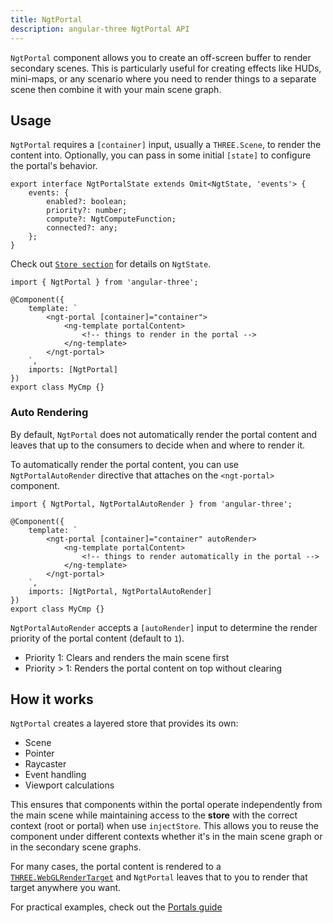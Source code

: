 ```yaml
---
title: NgtPortal
description: angular-three NgtPortal API
---
```


`NgtPortal` component allows you to create an off-screen buffer to render secondary scenes. This is particularly useful for creating effects like HUDs, mini-maps, or any scenario where you need to render things to a separate scene then combine it with your main scene graph.

## Usage

`NgtPortal` requires a `[container]` input, usually a `THREE.Scene`, to render the content into. Optionally, you can pass in some initial `[state]` to configure the portal's behavior.

```angular-ts
export interface NgtPortalState extends Omit<NgtState, 'events'> {
    events: {
        enabled?: boolean;
        priority?: number;
        compute?: NgtComputeFunction;
        connected?: any;
    };
}
```

Check out [`Store section`](./store) for details on `NgtState`.

```angular-ts
import { NgtPortal } from 'angular-three';

@Component({
    template: `
        <ngt-portal [container]="container">
            <ng-template portalContent>
                <!-- things to render in the portal -->
            </ng-template>
        </ngt-portal>
    `,
    imports: [NgtPortal]
})
export class MyCmp {}
```

### Auto Rendering

By default, `NgtPortal` does not automatically render the portal content and leaves that up to the consumers to decide when and where to render it.

To automatically render the portal content, you can use `NgtPortalAutoRender` directive that attaches on the `<ngt-portal>` component.

```angular-ts
import { NgtPortal, NgtPortalAutoRender } from 'angular-three';

@Component({
    template: `
        <ngt-portal [container]="container" autoRender>
            <ng-template portalContent>
                <!-- things to render automatically in the portal -->
            </ng-template>
        </ngt-portal>
    `,
    imports: [NgtPortal, NgtPortalAutoRender]
})
export class MyCmp {}
```

`NgtPortalAutoRender` accepts a `[autoRender]` input to determine the render priority of the portal content (default to `1`).

- Priority 1: Clears and renders the main scene first
- Priority > 1: Renders the portal content on top without clearing

## How it works

`NgtPortal` creates a layered store that provides its own:

- Scene
- Pointer
- Raycaster
- Event handling
- Viewport calculations

This ensures that components within the portal operate independently from the main scene while maintaining access to the **store** with the correct context (root or portal) when use `injectStore`. This allows you to reuse the component under different contexts whether it's in the main scene graph or in the secondary scene graphs.

For many cases, the portal content is rendered to a [`THREE.WebGLRenderTarget`](https://threejs.org/docs/index.html#api/en/renderers/WebGLRenderTarget) and `NgtPortal` leaves that to you to render that target anywhere you want.

For practical examples, check out the [Portals guide](/learn/advanced/portals)
